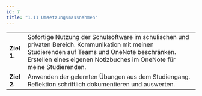 ```yaml
---
id: 7
title: "1.11 Umsetzungsmassnahmen"
---
```


| | |
| --- | --- |
| **Ziel 1.** | Sofortige Nutzung der Schulsoftware im schulischen und privaten Bereich. Kommunikation mit meinen Studierenden auf Teams und OneNote beschränken. Erstellen eines eigenen Notizbuches im OneNote für meine Studierenden. |
| **Ziel 2.** | Anwenden der gelernten Übungen aus dem Studiengang. Reflektion schriftlich dokumentieren und auswerten. |